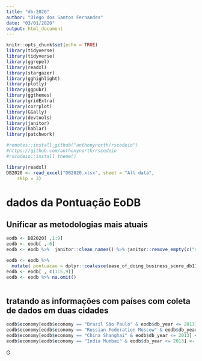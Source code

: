 ```yaml
---
title: "db-2020"
author: "Diego dos Santos Fernandes"
date: "03/01/2020"
output: html_document
---
```


```r
knitr::opts_chunk$set(echo = TRUE)
library(tidyverse)
library(tidyverse)
library(ggrepel)
library(readxl)
library(stargazer)
library(gghighlight)
library(plotly)
library(ggpubr)
library(ggthemes)
library(gridExtra)
library(corrplot)
library(GGally)
library(devtools)
library(janitor)
library(hablar)
library(patchwork)

#remotes::install_github("anthonynorth/rscodeio")
#https://github.com/anthonynorth/rscodeio
#rscodeio::install_theme()
```

```r
library(readxl)
DB2020 <- read_excel("DB2020.xlsx", sheet = "All data", 
    skip = 3)

```

# dados da Pontuação EoDB
## Unificar as metodologias mais atuais
```r

eodb <- DB2020[ ,1:9]
eodb <- eodb[ ,-6]
eodb <- eodb %>%  janitor::clean_names() %>% janitor::remove_empty(c("rows","cols"))

eodb <- eodb %>% 
  mutate( pontuacao = dplyr::coalesce(ease_of_doing_business_score_db17_20_methodology,ease_of_doing_business_score_db15_methodology,ease_of_doing_business_score_db10_14_methodology))
eodb <- eodb[ , c(1:5,9)] 
eodb <- eodb %>% na.omit()



```

## tratando as informações com países com coleta de dados em duas cidades

```r

eodb$economy[eodb$economy == "Brazil São Paulo" & eodb$db_year <= 2013] <- "Brazil"
eodb$economy[eodb$economy == "Russian Federation Moscow" & eodb$db_year <= 2013] <- "Russian Federation"
eodb$economy[eodb$economy == "China Shanghai" & eodb$db_year <= 2013] <- "China"
eodb$economy[eodb$economy == "India Mumbai" & eodb$db_year <= 2013] <- "India"


```




G



















